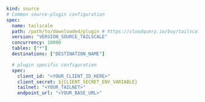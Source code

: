 ```yaml copy
kind: source
# Common source-plugin configuration
spec:
  name: tailscale
  path: /path/to/downloaded/plugin # https://cloudquery.io/buy/tailscale
  version: "VERSION_SOURCE_TAILSCALE"
  concurrency: 10000
  tables: ["*"]
  destinations: ["DESTINATION_NAME"]

  # plugin specific configuration
  spec:
    client_id: "<YOUR_CLIENT_ID_HERE>"
    client_secret: ${CLIENT_SECRET_ENV_VARIABLE}
    tailnet: "<YOUR_TAILNET>"
    endpoint_url: "<YOUR_BASE_URL>"
```